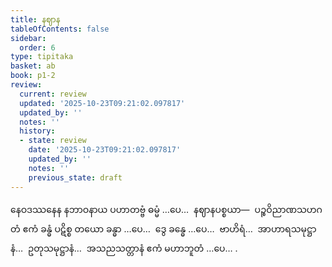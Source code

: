 ```yaml
---
title: နဈာန
tableOfContents: false
sidebar:
  order: 6
type: tipitaka
basket: ab
book: p1-2
review:
  current: review
  updated: '2025-10-23T09:21:02.097817'
  updated_by: ''
  notes: ''
  history:
  - state: review
    date: '2025-10-23T09:21:02.097817'
    updated_by: ''
    notes: ''
    previous_state: draft
---
```



<ReviewStatus review={frontmatter.review} showDetails={true} />

<HypothesisAnnotation frontmatter={frontmatter} />

<DynamicBreadcrumb />

<Division number="27" book="p1-2" e="ch" v="37" p="143">

<Paragraph number="844" book="p1-2">
နေဝဒဿနေန နဘာဝနာယ ပဟာတဗ္ဗံ ဓမ္မံ …ပေ…  နဈာနပစ္စယာ—  ပဉ္စဝိညာဏသဟဂတံ ဧကံ ခန္ဓံ ပဋိစ္စ တယော ခန္ဓာ …ပေ…  ဒွေ ခန္ဓေ …ပေ…  ဗာဟိရံ…  အာဟာရသမုဋ္ဌာနံ…  ဥတုသမုဋ္ဌာနံ…  အသညသတ္တာနံ ဧကံ မဟာဘူတံ …ပေ… .
</Paragraph>
</Division>